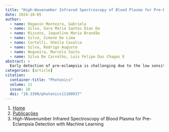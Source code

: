 ```yaml
---
title: "High-Wavenumber Infrared Spectroscopy of Blood Plasma for Pre-Eclampsia Detection with Machine Learning"
date: 2024-10-05
author:
  - name: Reganin Monteiro, Gabriela
  - name: Silva, Sara Maria Santos Dias Da
  - name: Rizzato, Jaqueline Maria Brandão
  - name: Silva, Simone De Lima
  - name: Cortelli, Sheila Cavalca
  - name: Silva, Rodrigo Augusto
  - name: Nogueira, Marcelo Saito
  - name: Silva De Carvalho, Luis Felipe Das Chagas E
abstract: > 
  Early detection of pre-eclampsia is challenging due to the low sensitivity and specificity of current clinical methods and biomarkers. This study investigates the potential of high-wavenumber FTIR spectroscopy (region between 2800 and 3600 cm−1) as an innovative diagnostic approach capable of providing comprehensive biochemical insights with minimal sample preparation. Blood samples were collected from 33 pregnant women and their corresponding 33 newborns during induction or spontaneous labor. By analyzing the dried blood plasma samples, we identified biomarkers associated with FTIR vibrational modes, including 2853.6 cm−1 (CH2 stretching in lipids), 2873.0 cm−1 (CH3 stretching in lipids and proteins), and 3279.7 cm−1 (O–H stretching related to water and proteins). Machine learning classification revealed 76.3% ± 3.5% sensitivity and 56.1% ± 4.4% specificity in distinguishing between pre-eclamptic and non-pre-eclamptic pregnant women, along with 79.0% ± 3.5% sensitivity and 76.9% ± 6.2% specificity for newborns. The overall accuracy for classifying all pregnant women and newborns was 71.8% ± 2.5%. The results indicate that high-wavenumber FTIR spectroscopy can enhance classification performance when combined with other analytical methods. Our findings suggest that investigating hydrophilic sites may complement plasma analysis in clinical settings.
categories: [article]
citation: 
  container-title: "Photonics"
  volume: 11
  issue: 10
  doi: "10.3390/photonics11100937"
---
```


```{=html}
<nav aria-label="breadcrumb">
  <ol class="breadcrumb">
    <li class="breadcrumb-item"><a href="../../index.html">Home</a></li>
    <li class="breadcrumb-item"><a href="../index.html">Publicações</a></li>
    <li class="breadcrumb-item active" aria-current="page">High-Wavenumber Infrared Spectroscopy of Blood Plasma for Pre-Eclampsia Detection with Machine Learning</li>
  </ol>
</nav>
```
